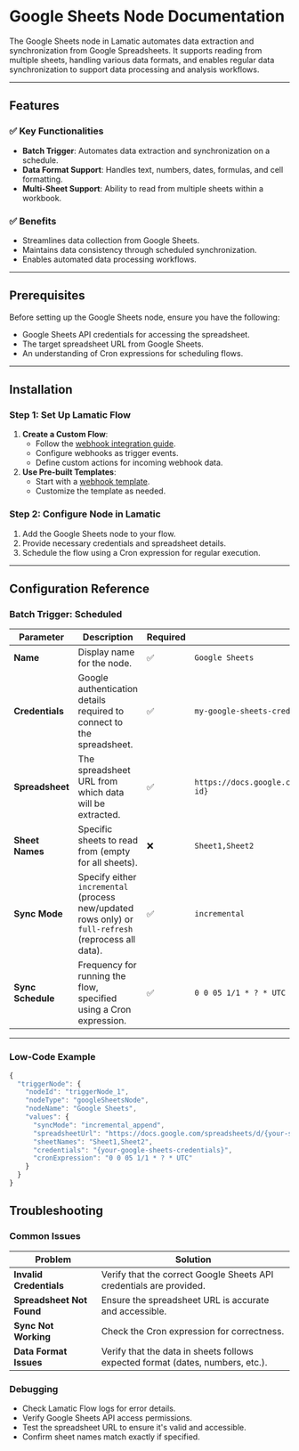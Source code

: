 # Google Sheets Node Documentation

The Google Sheets node in Lamatic automates data extraction and synchronization from Google Spreadsheets. It supports reading from multiple sheets, handling various data formats, and enables regular data synchronization to support data processing and analysis workflows.

---

## Features

### ✅ Key Functionalities
- **Batch Trigger**: Automates data extraction and synchronization on a schedule.
- **Data Format Support**: Handles text, numbers, dates, formulas, and cell formatting.
- **Multi-Sheet Support**: Ability to read from multiple sheets within a workbook.

### ✅ Benefits
- Streamlines data collection from Google Sheets.
- Maintains data consistency through scheduled synchronization.
- Enables automated data processing workflows.

---

## Prerequisites

Before setting up the Google Sheets node, ensure you have the following:
- Google Sheets API credentials for accessing the spreadsheet.
- The target spreadsheet URL from Google Sheets.
- An understanding of Cron expressions for scheduling flows.

---

## Installation

### Step 1: Set Up Lamatic Flow
1. **Create a Custom Flow**:
   - Follow the [webhook integration guide](https://lamatic.ai/docs/interface/webhooks).
   - Configure webhooks as trigger events.
   - Define custom actions for incoming webhook data.
2. **Use Pre-built Templates**:
   - Start with a [webhook template](https://hub.lamatic.ai/templates/index-from-github).
   - Customize the template as needed.

### Step 2: Configure Node in Lamatic
1. Add the Google Sheets node to your flow.
2. Provide necessary credentials and spreadsheet details.
3. Schedule the flow using a Cron expression for regular execution.

---

## Configuration Reference

### Batch Trigger: Scheduled

| **Parameter**       | **Description**                                                                                             | **Required** | **Example**                                                                                   |
|---------------------|-----------------------------------------------------------------------------------------------------------|--------------|-----------------------------------------------------------------------------------------------|
| **Name**            | Display name for the node.                                                                                | ✅            | `Google Sheets`                                                                               |
| **Credentials**     | Google authentication details required to connect to the spreadsheet.                                     | ✅            | `my-google-sheets-credentials`                                                               |
| **Spreadsheet**     | The spreadsheet URL from which data will be extracted.                                                    | ✅            | `https://docs.google.com/spreadsheets/d/{spreadsheet-id}`                                     |
| **Sheet Names**     | Specific sheets to read from (empty for all sheets).                                                      | ❌            | `Sheet1,Sheet2`                                                                              |
| **Sync Mode**       | Specify either `incremental` (process new/updated rows only) or `full-refresh` (reprocess all data).      | ✅            | `incremental`                                                                                |
| **Sync Schedule**   | Frequency for running the flow, specified using a Cron expression.                                        | ✅            | `0 0 05 1/1 * ? * UTC`                                                                       |

---

### Low-Code Example
```js
{
  "triggerNode": {
    "nodeId": "triggerNode_1",
    "nodeType": "googleSheetsNode",
    "nodeName": "Google Sheets",
    "values": {
      "syncMode": "incremental_append",
      "spreadsheetUrl": "https://docs.google.com/spreadsheets/d/{your-spreadsheet-id}",
      "sheetNames": "Sheet1,Sheet2",
      "credentials": "{your-google-sheets-credentials}",
      "cronExpression": "0 0 05 1/1 * ? * UTC"
    }
  }
}
```

## Troubleshooting

### Common Issues

| **Problem**               | **Solution**                                                                                  |
|---------------------------|----------------------------------------------------------------------------------------------|
| **Invalid Credentials**   | Verify that the correct Google Sheets API credentials are provided.                          |
| **Spreadsheet Not Found** | Ensure the spreadsheet URL is accurate and accessible.                                      |
| **Sync Not Working**      | Check the Cron expression for correctness.                                                  |
| **Data Format Issues**    | Verify that the data in sheets follows expected format (dates, numbers, etc.).              |

### Debugging

- Check Lamatic Flow logs for error details.
- Verify Google Sheets API access permissions.
- Test the spreadsheet URL to ensure it's valid and accessible.
- Confirm sheet names match exactly if specified.